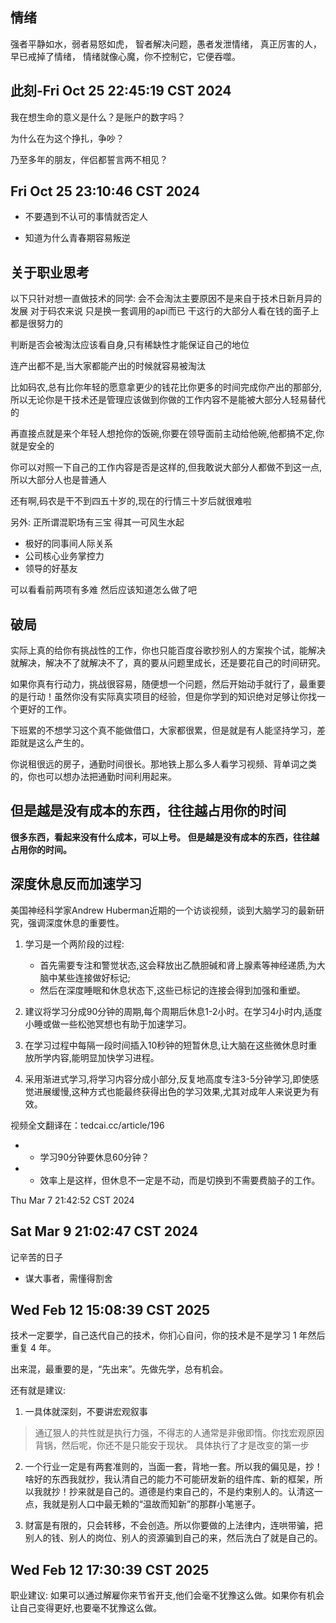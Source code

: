 
## 情绪
强者平静如水，弱者易怒如虎，
智者解决问题，愚者发泄情绪，
真正厉害的人，早已戒掉了情绪，
情绪就像心魔，你不控制它，它便吞噬。

<ImageRender alt='test1' width='70%' height='auto' path='/lift-learning.png' />

## 此刻-Fri Oct 25 22:45:19 CST 2024
我在想生命的意义是什么？是账户的数字吗？

为什么在为这个挣扎，争吵？

乃至多年的朋友，伴侣都誓言两不相见？

## Fri Oct 25 23:10:46 CST 2024
- 不要遇到不认可的事情就否定人

- 知道为什么青春期容易叛逆

## 关于职业思考
以下只针对想一直做技术的同学:
会不会淘汰主要原因不是来自于技术日新月异的发展 对于码农来说 只是换一套调用的api而已 干这行的大部分人看在钱的面子上都是很努力的

判断是否会被淘汰应该看自身,只有稀缺性才能保证自己的地位

连产出都不是,当大家都能产出的时候就容易被淘汰

比如码农,总有比你年轻的愿意拿更少的钱花比你更多的时间完成你产出的那部分,所以无论你是干技术还是管理应该做到你做的工作内容不是能被大部分人轻易替代的

再直接点就是来个年轻人想抢你的饭碗,你要在领导面前主动给他碗,他都搞不定,你就是安全的

你可以对照一下自己的工作内容是否是这样的,但我敢说大部分人都做不到这一点,所以大部分人也是普通人

还有啊,码农是干不到四五十岁的,现在的行情三十岁后就很难啦  

另外:
正所谓混职场有三宝 得其一可风生水起  
* 极好的同事间人际关系
* 公司核心业务掌控力
* 领导的好基友 

可以看看前两项有多难 然后应该知道怎么做了吧

## 破局
实际上真的给你有挑战性的工作，你也只能百度谷歌抄别人的方案挨个试，能解决就解决，解决不了就解决不了，真的要从问题里成长，还是要花自己的时间研究。

如果你真有行动力，挑战很容易，随便想一个问题，然后开始动手就行了，最重要的是行动！虽然你没有实际真实项目的经验，但是你学到的知识绝对足够让你找一个更好的工作。

下班累的不想学习这个真不能做借口，大家都很累，但是就是有人能坚持学习，差距就是这么产生的。

你说租很远的房子，通勤时间很长。那地铁上那么多人看学习视频、背单词之类的，你也可以想办法把通勤时间利用起来。

## 但是越是没有成本的东西，往往越占用你的时间
**很多东西，看起来没有什么成本，可以上号。**
**但是越是没有成本的东西，往往越占用你的时间。**

## 深度休息反而加速学习
美国神经科学家Andrew Huberman近期的一个访谈视频，谈到大脑学习的最新研究，强调深度休息的重要性。

1. 学习是一个两阶段的过程:<br/> 
    - 首先需要专注和警觉状态,这会释放出乙酰胆碱和肾上腺素等神经递质,为大脑中某些连接做好标记;
    - 然后在深度睡眠和休息状态下,这些已标记的连接会得到加强和重塑。

2. 建议将学习分成90分钟的周期,每个周期后休息1-2小时。在学习4小时内,适度小睡或做一些松弛冥想也有助于加速学习。

3. 在学习过程中每隔一段时间插入10秒钟的短暂休息,让大脑在这些微休息时重放所学内容,能明显加快学习进程。

4. 采用渐进式学习,将学习内容分成小部分,反复地高度专注3-5分钟学习,即使感觉进展缓慢,这种方式也能最终获得出色的学习效果,尤其对成年人来说更为有效。

视频全文翻译在：tedcai.cc/article/196

- - 学习90分钟要休息60分钟？
- - 效率上是这样，但休息不一定是不动，而是切换到不需要费脑子的工作。

Thu Mar  7 21:42:52 CST 2024

## Sat Mar  9 21:02:47 CST 2024
记辛苦的日子
- 谋大事者，需懂得割舍

## Wed Feb 12 15:08:39 CST 2025
技术一定要学，自己迭代自己的技术，你扪心自问，你的技术是不是学习 1 年然后重复 4 年。

出来混，最重要的是，“先出来”。先做先学，总有机会。

还有就是建议:
1. 一具体就深刻，不要讲宏观叙事
> 通辽狠人的共性就是执行力强，不得志的人通常是非傲即惰。你找宏观原因背锅，然后呢，你还不是只能安于现状。
具体执行了才是改变的第一步

2. 一个行业一定是有两套准则的，当面一套，背地一套。所以我的偏见是，抄！啥好的东西我就抄，我认清自己的能力不可能研发新的组件库、新的框架，所以我就抄！抄来就是自己的。道德是约束自己的，不是约束别人的。认清这一点，我就是别人口中最无赖的“温故而知新”的那群小笔崽子。

3. 财富是有限的，只会转移，不会创造。所以你要做的上法律内，连哄带骗，把别人的钱、别人的岗位、别人的资源骗到自己的来，然后洗白了就是自己的。

## Wed Feb 12 17:30:39 CST 2025
职业建议:
如果可以通过解雇你来节省开支,他们会毫不犹豫这么做。如果你有机会让自己变得更好,也要毫不犹豫这么做。

